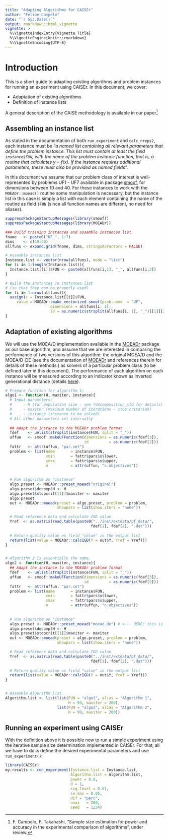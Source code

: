 ```yaml
---
title: "Adapting Algorithms for CAISEr"
author: "Felipe Campelo"
date: "`r Sys.Date()`"
output: rmarkdown::html_vignette
vignette: >
  %\VignetteIndexEntry{Vignette Title}
  %\VignetteEngine{knitr::rmarkdown}
  %\VignetteEncoding{UTF-8}
---
```


# Introduction
This is a short guide to adapting existing algorithms and problem instances for 
running an experiment using CAISEr. In this document, we cover:

- Adaptation of existing algorithms
- Definition of instance lists

A general description of the CAISE methodology is available in our paper^[F. 
Campelo, F. Takahashi, "Sample size estimation for power and accuracy in the 
experimental comparison of  algorithms", under review.]

## Assembling an instance list
As stated in the documentation of both `run_experiment` and `calc_nreps2`, each 
instance must be "_a named list containing all relevant parameters that 
define the problem instance. This list must contain at least the field
`instance$FUN`, with the name of the problem instance function, that is, a
routine that calculates y = f(x). If the instance requires additional
parameters, these must also be provided as named fields_". 

In this document we assume that our problem class of interest is 
well-represented by problems UF1 - UF7 available in package 
[smoof](https://CRAN.R-project.org/package=smoof), for dimensions between 10 
and 40. For these instances to work with the `MOEADr::moead()` routine some 
manipulation is necessary, but the instance list in this case is simply a list 
with each element containing the name of the routine as field `$FUN` (since 
all function names are different, no need for aliases).

```r
suppressPackageStartupMessages(library(smoof))
suppressPackageStartupMessages(library(MOEADr))

### Build training instances and assemble instances list
fname   <- paste0("UF_", 1:7)
dims    <- c(10:40)
allfuns <- expand.grid(fname, dims, stringsAsFactors = FALSE)

# Assemble instances list
Instance.list <- vector(nrow(allfuns), mode = "list")
for (i in 1:length(Instance.list)){
  Instance.list[[i]]$FUN <- paste0(allfuns[i,1], "_", allfuns[i,2])
}

# Build the instances in instances.list 
# (so that they can be properly used)
for (i in 1:nrow(allfuns)){
  assign(x = Instance.list[[i]]$FUN,
     value = MOEADr::make_vectorized_smoof(prob.name  = "UF",
                    dimensions = allfuns[i, 2],
                    id = as.numeric(strsplit(allfuns[i, 1], "_")[[1]][2])))
}
```

## Adaptation of existing algorithms
We will use the MOEA/D implementation available in the [MOEADr](https://CRAN.R-project.org/package=MOEADr) package as our base 
algorithm, and assume that we are interested in comparing the performance of 
two versions of this algorithm: the original MOEA/D and the MOEA/D-DE (see the 
documentation of [MOEADr](https://CRAN.R-project.org/package=MOEADr) and 
references therein for details of these methods.) as solvers of a particular 
problem class (to be defined later in this document). The performance of each 
algorithm on each instance will be measured according to an indicator known as 
inverted generational distance (details 
[here](http://ieeexplore.ieee.org/document/1197687/)).

```r
# Prepare function for algorithm 1:
algo1 <- function(H, maxiter, instance){
  # Input parameters: 
  #     - H (for population size - see ?decomposition_sld for details)
  #     - maxiter (maximum number of iterations - stop criterion)
  #     - instance (instance to be solved)
  # All other parameters set internally
  
  ## Adapt the instance to the MOEADr problem format
  fdef    <- unlist(strsplit(instance$FUN, split = "_"))
  uffun   <- smoof::makeUFFunction(dimensions = as.numeric(fdef[3]),
                                   id         = as.numeric(fdef[2]))
  fattr   <- attr(uffun, "par.set")
  problem <- list(name       = instance$FUN,
                  xmin       = fattr$pars$x$lower,
                  xmax       = fattr$pars$x$upper,
                  m          = attr(uffun, "n.objectives"))
  
  
  # Run algorithm on "instance"
  algo.preset <- MOEADr::preset_moead("original")
  algo.preset$decomp$H <- H
  algo.preset$stopcrit[[1]]$maxiter <- maxiter
  algo.preset
  out <- MOEADr::moead(preset = algo.preset, problem = problem, 
                       showpars = list(show.iters = "none"))

  # Read reference data and calculate IGD value
  Yref  <- as.matrix(read.table(paste0("../inst/extdata/pf_data/",
                                      fdef[1], fdef[2], ".dat")))
  
  # Return quality value as field "value" in the output list
  return(list(value = MOEADr::calcIGD(Y = out$Y, Yref = Yref)))
}


# Algorithm 2 is essentially the same. 
algo2 <- function(H, maxiter, instance){
  ## Adapt the instance to the MOEADr problem format
  fdef    <- unlist(strsplit(instance$FUN, split = "_"))
  uffun   <- smoof::makeUFFunction(dimensions = as.numeric(fdef[3]),
                                   id         = as.numeric(fdef[2]))
  fattr   <- attr(uffun, "par.set")
  problem <- list(name       = instance$FUN,
                  xmin       = fattr$pars$x$lower,
                  xmax       = fattr$pars$x$upper,
                  m          = attr(uffun, "n.objectives"))
  
  
  # Run algorithm on "instance"
  algo.preset <- MOEADr::preset_moead("moead.de") # <--- HERE: this is the only difference
  algo.preset$decomp$H <- H
  algo.preset$stopcrit[[1]]$maxiter <- maxiter
  out <- MOEADr::moead(preset = algo.preset, problem = problem, 
                       showpars = list(show.iters = "none"))

  # Read reference data and calculate IGD value
  Yref  <- as.matrix(read.table(paste0("../inst/extdata/pf_data/",
                                      fdef[1], fdef[2], ".dat")))
  
  # Return quality value as field "value" in the output list
  return(list(value = MOEADr::calcIGD(Y = out$Y, Yref = Yref)))
}


# Assemble Algorithm.list
Algorithm.list <- list(list(FUN = "algo1", alias = "Algorithm 1", 
                            H = 99, maxiter = 200), 
                       list(FUN = "algo2", alias = "Algorithm 2", 
                            H = 99, maxiter = 200))
```

## Running an experiment using CAISEr

With the definition above it is possible now to run a simple experiment 
using the iterative sample size determination implemented in CAISEr. For 
that, all we have to do is define the desired experimental parameters and 
use `run_experiment()`:

```r
library(CAISEr)
my.results <- run_experiment(Instance.list = Instance.list,
                             Algorithm.list = Algorithm.list,
                             power = 0.8,
                             d = 1,
                             sig.level = 0.01,
                             se.max = 0.05,
                             dif = "perc",
                             nmax   = 200,
                             seed   = 1234)
```


